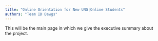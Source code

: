 ```yaml
---
title: "Online Orientation for New UNG|Online Students"
authors: "Team ID Dawgs"
---
```


This will be the main page in which we give the executive summary about the project.
